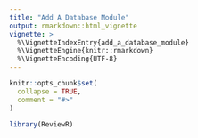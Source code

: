 ```yaml
---
title: "Add A Database Module"
output: rmarkdown::html_vignette
vignette: >
  %\VignetteIndexEntry{add_a_database_module}
  %\VignetteEngine{knitr::rmarkdown}
  %\VignetteEncoding{UTF-8}
---
```


```r
knitr::opts_chunk$set(
  collapse = TRUE,
  comment = "#>"
)
```

```r
library(ReviewR)
```
